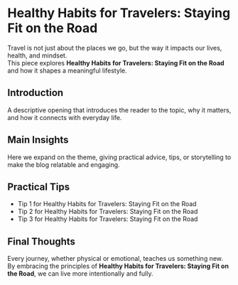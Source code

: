 # Healthy Habits for Travelers: Staying Fit on the Road

Travel is not just about the places we go, but the way it impacts our lives, health, and mindset.  
This piece explores **Healthy Habits for Travelers: Staying Fit on the Road** and how it shapes a meaningful lifestyle.

## Introduction
A descriptive opening that introduces the reader to the topic, why it matters, and how it connects with everyday life.

## Main Insights
Here we expand on the theme, giving practical advice, tips, or storytelling to make the blog relatable and engaging.

## Practical Tips
- Tip 1 for Healthy Habits for Travelers: Staying Fit on the Road
- Tip 2 for Healthy Habits for Travelers: Staying Fit on the Road
- Tip 3 for Healthy Habits for Travelers: Staying Fit on the Road

## Final Thoughts
Every journey, whether physical or emotional, teaches us something new.  
By embracing the principles of **Healthy Habits for Travelers: Staying Fit on the Road**, we can live more intentionally and fully.
